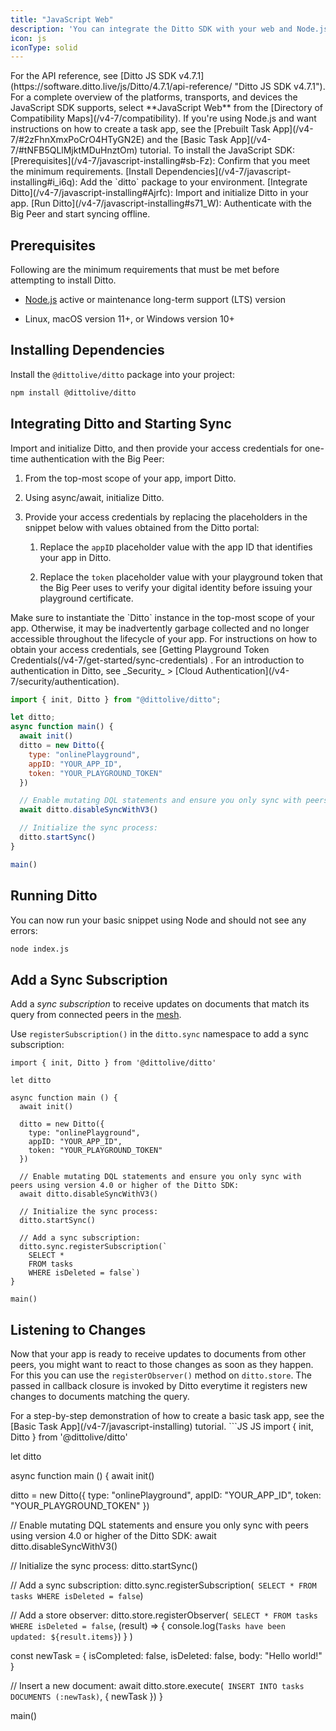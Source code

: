 ```yaml
---
title: "JavaScript Web"
description: 'You can integrate the Ditto SDK with your web and Node.js projects developed using JavaScript and [TypeScript](https://www.typescriptlang.org/ "TypeScript") languages.'
icon: js
iconType: solid
---
```


<Info>
  For the API reference, see [Ditto JS SDK v4.7.1](https://software.ditto.live/js/Ditto/4.7.1/api-reference/ "Ditto JS SDK v4.7.1").

</Info>
<Info>
For a complete overview of the platforms, transports, and devices the JavaScript SDK supports, select **JavaScript Web** from the [Directory of Compatibility Maps](/v4-7/compatibility)﻿.

</Info>
<Info>
If you're using Node.js and want instructions on how to create a task app, see the [Prebuilt Task App](/v4-7/#2zFhnXmxPoCrO4HTyGN2E)﻿ and the [Basic Task App](/v4-7/#tNFB5QLlMjktMDuHnztOm)﻿ tutorial.
</Info>
To install the JavaScript SDK:

<Steps>
  <Step>
    ﻿[Prerequisites](/v4-7/javascript-installing#sb-Fz)﻿: Confirm that you meet the minimum requirements.
  </Step>
  <Step>
  ﻿[Install Dependencies](/v4-7/javascript-installing#i_i6q)﻿: Add the `ditto` package to your environment.
  </Step>
  <Step>
﻿[Integrate Ditto](/v4-7/javascript-installing#Ajrfc)﻿: Import and initialize Ditto in your app.
  </Step>
  <Step>
﻿[Run Ditto](/v4-7/javascript-installing#s71_W)﻿: Authenticate with the Big Peer and start syncing offline.
  </Step>

</Steps>


## Prerequisites

Following are the minimum requirements that must be met before attempting to install Ditto.

*   ﻿[Node.js](https://nodejs.org/en/ "Node.js") active or maintenance long-term support (LTS) version

*   Linux, macOS version 11+, or Windows version 10+


## Installing Dependencies

Install the `@dittolive/ditto` package into your project:

```bash bash
npm install @dittolive/ditto
```


## Integrating Ditto and Starting Sync

Import and initialize Ditto, and then provide your access credentials for one-time authentication with the Big Peer:

1.  From the top-most scope of your app, import Ditto.

2.  Using async/await, initialize Ditto.

3.  Provide your access credentials by replacing the placeholders in the snippet below with values obtained from the Ditto portal:

    1.  Replace the `appID` placeholder value with the app ID that identifies your app in Ditto.

    2.  Replace the `token` placeholder value with your playground token that the Big Peer uses to verify your digital identity before issuing your playground certificate.



<Note>
  Make sure to instantiate the `Ditto` instance in the top-most scope of your app. Otherwise, it may be inadvertently garbage collected and no longer accessible throughout the lifecycle of your app.
</Note>

<Info>
  For instructions on how to obtain your access credentials, see [Getting Playground Token Credentials(/v4-7/get-started/sync-credentials)﻿ . For an introduction to authentication in Ditto, see _Security_ > [Cloud Authentication](/v4-7/security/authentication)﻿.
</Info>

```js js
import { init, Ditto } from "@dittolive/ditto";

let ditto;
async function main() {
  await init()
  ditto = new Ditto({
    type: "onlinePlayground",
    appID: "YOUR_APP_ID",
    token: "YOUR_PLAYGROUND_TOKEN"
  })

  // Enable mutating DQL statements and ensure you only sync with peers using version 4.0 or higher of the Ditto SDK:
  await ditto.disableSyncWithV3()

  // Initialize the sync process:
  ditto.startSync()
}

main()
```

## Running Ditto

You can now run your basic snippet using Node and should not see any errors:

```Bash Bash
node index.js
```

## Add a Sync Subscription

Add a _sync subscription_ to receive updates on documents that match its query from connected peers in the [mesh](/v4-7/basic/mesh-networking-101)﻿.

Use `registerSubscription()` in the `ditto.sync` namespace to add a sync subscription:

```JS JS
import { init, Ditto } from '@dittolive/ditto'

let ditto

async function main () {
  await init()

  ditto = new Ditto({
    type: "onlinePlayground",
    appID: "YOUR_APP_ID",
    token: "YOUR_PLAYGROUND_TOKEN"
  })

  // Enable mutating DQL statements and ensure you only sync with peers using version 4.0 or higher of the Ditto SDK:
  await ditto.disableSyncWithV3()

  // Initialize the sync process:
  ditto.startSync()

  // Add a sync subscription:
  ditto.sync.registerSubscription(`
    SELECT *
    FROM tasks
    WHERE isDeleted = false`)
}

main()
```

## Listening to Changes

Now that your app is ready to receive updates to documents from other peers, you might want to react to those changes as soon as they happen. For this you can use the `registerObserver()` method on `ditto.store`. The passed in callback closure is invoked by Ditto everytime it registers new changes to documents matching the query.

<Info>
  For a step-by-step demonstration of how to create a basic task app, see the [Basic Task App](/v4-7/javascript-installing) tutorial.
</Info>
```JS JS
import { init, Ditto } from '@dittolive/ditto'

let ditto

async function main () {
  await init()

  ditto = new Ditto({
    type: "onlinePlayground",
    appID: "YOUR_APP_ID",
    token: "YOUR_PLAYGROUND_TOKEN"
  })

  // Enable mutating DQL statements and ensure you only sync with peers using version 4.0 or higher of the Ditto SDK:
  await ditto.disableSyncWithV3()

  // Initialize the sync process:
  ditto.startSync()

  // Add a sync subscription:
  ditto.sync.registerSubscription(`
    SELECT *
    FROM tasks
    WHERE isDeleted = false`)

  // Add a store observer:
  ditto.store.registerObserver(`
    SELECT *
    FROM tasks
    WHERE isDeleted = false`,
    (result) => {
      console.log(`Tasks have been updated: ${result.items}`)
    }
  )

  const newTask = {
    isCompleted: false,
    isDeleted: false,
    body: "Hello world!"
  }

  // Insert a new document:
  await ditto.store.execute(`
    INSERT INTO tasks
    DOCUMENTS (:newTask)`,
    { newTask })
}

main()
```
